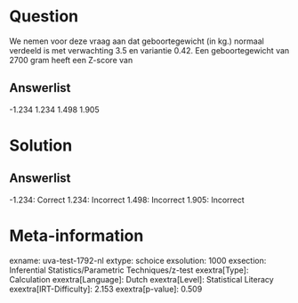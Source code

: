 Question
========

We nemen voor deze vraag aan dat geboortegewicht (in kg.) normaal
verdeeld is met verwachting 3.5 en variantie 0.42. Een geboortegewicht
van 2700 gram heeft een Z-score van

Answerlist
----------

-1.234
1.234
1.498
1.905

Solution
========

Answerlist
----------

-1.234: Correct
1.234: Incorrect
1.498: Incorrect
1.905: Incorrect

Meta-information
================
exname: uva-test-1792-nl
extype: schoice
exsolution: 1000
exsection: Inferential Statistics/Parametric Techniques/z-test
exextra[Type]: Calculation
exextra[Language]: Dutch
exextra[Level]: Statistical Literacy
exextra[IRT-Difficulty]: 2.153
exextra[p-value]: 0.509
